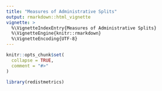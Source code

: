```yaml
---
title: "Measures of Administrative Splits"
output: rmarkdown::html_vignette
vignette: >
  %\VignetteIndexEntry{Measures of Administrative Splits}
  %\VignetteEngine{knitr::rmarkdown}
  %\VignetteEncoding{UTF-8}
---
```


```r
knitr::opts_chunk$set(
  collapse = TRUE,
  comment = "#>"
)
```

```r
library(redistmetrics)
```
